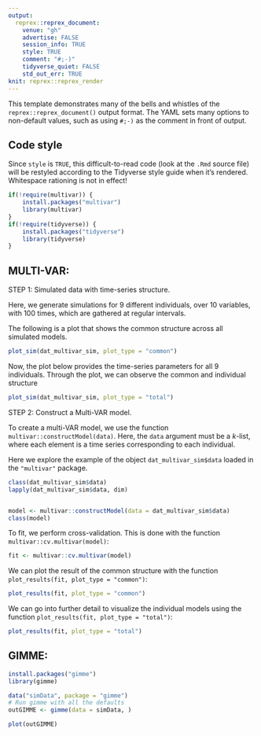 ```yaml
---
output:
  reprex::reprex_document:
    venue: "gh"
    advertise: FALSE
    session_info: TRUE
    style: TRUE
    comment: "#;-)"
    tidyverse_quiet: FALSE
    std_out_err: TRUE
knit: reprex::reprex_render
---
```


This template demonstrates many of the bells and whistles of the `reprex::reprex_document()` output format. The YAML sets many options to non-default values, such as using `#;-)` as the comment in front of output.

## Code style

Since `style` is `TRUE`, this difficult-to-read code (look at the `.Rmd` source file) will be restyled according to the Tidyverse style guide when it's rendered. Whitespace rationing is not in effect!

```r
if(!require(multivar)) {
    install.packages("multivar")
    library(multivar)
}
if(!require(tidyverse)) {
    install.packages("tidyverse")
    library(tidyverse)
}
```

## MULTI-VAR:

STEP 1: Simulated data with time-series structure.

Here, we generate simulations for 9 different individuals, over 10 variables, with 100 times, which are gathered at regular intervals.

The following is a plot that shows the common structure across all simulated models.

```r

plot_sim(dat_multivar_sim, plot_type = "common")

```

Now, the plot below provides the time-series parameters for all 9 individuals. Through the plot, we can observe the common and individual structure

```r

plot_sim(dat_multivar_sim, plot_type = "total")

```


STEP 2: Construct a Multi-VAR model.

To create a multi-VAR model, we use the function `multivar::constructModel(data)`. Here, the `data` argument must be a $k$-list, where each element is a time series corresponding to each individual.

Here we explore the example of the object `dat_multivar_sim$data` loaded in the `"multivar"` package.

```r
class(dat_multivar_sim$data)
lapply(dat_multivar_sim$data, dim)


model <- multivar::constructModel(data = dat_multivar_sim$data)
class(model)

```

To fit, we perform cross-validation. This is done with the function `multivar::cv.multivar(model)`: 
```r

fit <- multivar::cv.multivar(model)

```

We can plot the result of the common structure with the function `plot_results(fit, plot_type = "common")`: 

```r

plot_results(fit, plot_type = "common")

```

We can go into further detail to visualize the individual models using the function `plot_results(fit, plot_type = "total")`:

```r

plot_results(fit, plot_type = "total")

```





## GIMME:

```r

install.packages("gimme")
library(gimme)

```

```r

data("simData", package = "gimme") 
# Run gimme with all the defaults 
outGIMME <- gimme(data = simData, )

plot(outGIMME)

```

